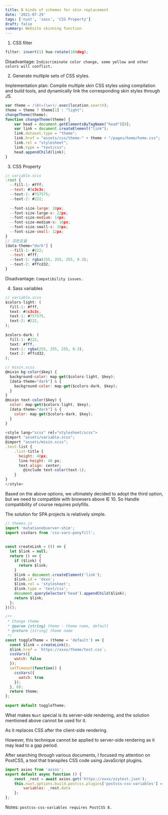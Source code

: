 ```yaml
---
title: N kinds of schemes for skin replacement
date: '2021-07-29'
tags: ['nuxt', 'sass', 'CSS Property']
draft: false
summary: Website skinning function
---
```


1. CSS  filter

```javascript
filter: invert(1) hue-rotate(180deg);
```

Disadvantage: `Indiscriminate color change, some yellow and other colors will conflict.`

2. Generate multiple sets of CSS styles.

Implementation plan: Compile multiple skin CSS styles using compilation and build tools, and dynamically link the corresponding skin styles through JS.

```javascript
var theme = /\bt=(\w+)/.exec(location.search);
theme = theme ? theme[1] : "light";
changeTheme(theme);
function changeTheme(theme) {
    var head = document.getElementsByTagName("head")[0];
    var link = document.createElement("link");
    link.dataset.type = "theme";
    link.href = "assets/css/theme-" + theme + "/pages/home/home.css";
    link.rel = "stylesheet";
    link.type = "text/css";
    head.appendChild(link);
}
```

3. CSS Property

```javascript
// variable.scss
:root {
  --fill-1: #fff;
  --text: #3c3c3c;
  --text-1: #757575;
  --text-2: #222;
 
  --font-size-large: 18px;
  --font-size-large-x: 22px;
  --font-size-medium: 14px;
  --font-size-medium-x: 16px;
  --font-size-small-s: 10px;
  --font-size-small: 12px;
}
// 深色变量
[data-theme="dark"] {
  --fill-1: #222;
  --text: #fff;
  --text-1: rgba(255, 255, 255, 0.3);
  --text-2: #ffcd32;
}
```

Disadvantage: `Compatibility issues.`

4. Sass variables

```javascript
// variable.scss 
$colors-light: (
  fill-1: #fff,
  text: #3c3c3c,
  text-1: #757575,
  text-2: #222,
);
 
$colors-dark: (
  fill-1: #222,
  text: #fff,
  text-1: rgba(255, 255, 255, 0.3),
  text-2: #ffcd32,
);

// mixin.scss
@mixin bg-color($key) {
  background-color: map-get($colors-light, $key);
  [data-theme="dark"] & {
    background-color: map-get($colors-dark, $key);
  }
}
@mixin text-color($key) {
  color: map-get($colors-light, $key);
  [data-theme="dark"] & {
    color: map-get($colors-dark, $key);
  }
}
 
<style lang="scss" rel="stylesheet/scss">
@import "assets/variable.scss";
@import "assets/mixin.scss";
.test-list {
    .list-title {
      height: 40px;
      line-height: 40 px;
      text-align: center;
        @include text-color(text-1);
    }
}
</style>
```

Based on the above options, we ultimately decided to adopt the third option, but we need to compatible with browsers above IE 10.
So Handle compatibility of course requires polyfills.

The solution for SPA projects is relatively simple.

```javascript
// themes.js
import 'mutationobserver-shim';
import cssVars from 'css-vars-ponyfill';
 
 
const createLink = (() => {
  let $link = null;
  return () => {
    if ($link) {
      return $link;
    }
    $link = document.createElement('link');
    $link.id = 'dxxx';
    $link.rel = 'stylesheet';
    $link.type = 'text/css';
    document.querySelector('head').appendChild($link);
    return $link;
  };
})();
 
/**
 * Change theme
 * @param {string} theme - theme name, default
 * @return {string} theme name
 */
const toggleTheme = (theme = 'default') => {
  const $link = createLink();
  $link.href = `https://xxxx/theme/test.css`;
  cssVars({
    watch: false
  });
  setTimeout(function() {
    cssVars({
      watch: true
    });
  }, 0);
  return theme;
};
 
export default toggleTheme;
```

What makes ```Nuxt``` special is its server-side rendering, and the solution mentioned above cannot be used for it.

As it replaces CSS after the client-side rendering. 

However, this technique cannot be applied to server-side rendering as it may lead to a gap period.


After searching through various documents, I focused my attention on PostCSS, a tool that transpiles CSS code using JavaScript plugins.

```javascript
import axios from 'axios';
export default async function () {
    const _rest = await axios.get('https://xxxx/xzytest.json');
    this.nuxt.options.build.postcss.plugins['postcss-css-variables'] = {
        variables: _rest.data
    };
};
```

Notes:
```postcss-css-variables requires PostCSS 8.```